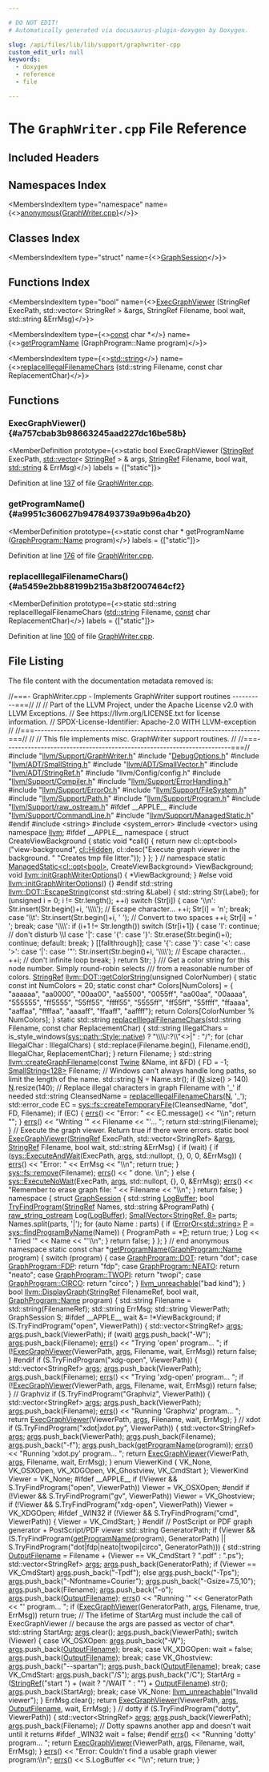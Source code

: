 ```yaml
---

# DO NOT EDIT!
# Automatically generated via docusaurus-plugin-doxygen by Doxygen.

slug: /api/files/lib/lib/support/graphwriter-cpp
custom_edit_url: null
keywords:
  - doxygen
  - reference
  - file

---
```





# The `GraphWriter.cpp` File Reference

<DoxygenPage pluginConfig={pluginConfig}>



## Included Headers

<IncludesList>
<IncludesListItem
  filePath="llvm/Support/GraphWriter.h"
  permalink="/docs/api/files/include/include/llvm/include/llvm/support/graphwriter-h"
  isLocal="true" />
<IncludesListItem
  filePath="DebugOptions.h"
  permalink="/docs/api/files/lib/lib/support/debugoptions-h"
  isLocal="true" />
<IncludesListItem
  filePath="llvm/ADT/SmallString.h"
  permalink="/docs/api/files/include/include/llvm/include/llvm/adt/smallstring-h"
  isLocal="true" />
<IncludesListItem
  filePath="llvm/ADT/SmallVector.h"
  permalink="/docs/api/files/include/include/llvm/include/llvm/adt/smallvector-h"
  isLocal="true" />
<IncludesListItem
  filePath="llvm/ADT/StringRef.h"
  permalink="/docs/api/files/include/include/llvm/include/llvm/adt/stringref-h"
  isLocal="true" />
<IncludesListItem
  filePath="llvm/Config/config.h"
  permalink=""
  isLocal="true" />
<IncludesListItem
  filePath="llvm/Support/Compiler.h"
  permalink="/docs/api/files/include/include/llvm/include/llvm/support/compiler-h"
  isLocal="true" />
<IncludesListItem
  filePath="llvm/Support/ErrorHandling.h"
  permalink="/docs/api/files/include/include/llvm/include/llvm/support/errorhandling-h"
  isLocal="true" />
<IncludesListItem
  filePath="llvm/Support/ErrorOr.h"
  permalink="/docs/api/files/include/include/llvm/include/llvm/support/erroror-h"
  isLocal="true" />
<IncludesListItem
  filePath="llvm/Support/FileSystem.h"
  permalink="/docs/api/files/include/include/llvm/include/llvm/support/filesystem-h"
  isLocal="true" />
<IncludesListItem
  filePath="llvm/Support/Path.h"
  permalink="/docs/api/files/include/include/llvm/include/llvm/support/path-h"
  isLocal="true" />
<IncludesListItem
  filePath="llvm/Support/Program.h"
  permalink="/docs/api/files/include/include/llvm/include/llvm/support/program-h"
  isLocal="true" />
<IncludesListItem
  filePath="llvm/Support/raw_ostream.h"
  permalink="/docs/api/files/include/include/llvm/include/llvm/support/raw-ostream-h"
  isLocal="true" />
<IncludesListItem
  filePath="string"
  permalink=""
  isLocal="false" />
<IncludesListItem
  filePath="system_error"
  permalink=""
  isLocal="false" />
<IncludesListItem
  filePath="vector"
  permalink=""
  isLocal="false" />
</IncludesList>

## Namespaces Index

<MembersIndex>

<MembersIndexItem
  type="namespace"
  name={<><a href="/docs/api/namespaces/anonymous-graphwriter-cpp-">anonymous&#123;GraphWriter.cpp&#125;</a></>}>
</MembersIndexItem>

</MembersIndex>

## Classes Index

<MembersIndex>

<MembersIndexItem
  type="struct"
  name={<><a href="/docs/api/structs/anonymous-namespace-graphwriter-cpp-/graphsession">GraphSession</a></>}>
</MembersIndexItem>

</MembersIndex>

## Functions Index

<MembersIndex>

<MembersIndexItem
  type="bool"
  name={<><a href="#a757cbab3b98663245aad227dc16be58b">ExecGraphViewer</a> (StringRef ExecPath, std::vector&lt; StringRef &gt; &amp;args, StringRef Filename, bool wait, std::string &amp;ErrMsg)</>}>
</MembersIndexItem>

<MembersIndexItem
  type={<><a href="/docs/api/files/lib/lib/target/lib/target/aarch64/aarch64promoteconstant-cpp/#a90f8350fecae261c25be85d38b451bff">const</a> char &#42;</>}
  name={<><a href="#a9951c360627b9478493739a9b96a4b20">getProgramName</a> (GraphProgram::Name program)</>}>
</MembersIndexItem>

<MembersIndexItem
  type={<><a href="/docs/api/files/include/include/llvm/include/llvm/demangle/itaniumdemangle-h/#ae2b0d0345572d6718e219aa76d1d54edab45cffe084dd3d20d928bee85e7b0f21">std::string</a></>}
  name={<><a href="#a5459e2bb88199b215a3b8f2007464cf2">replaceIllegalFilenameChars</a> (std::string Filename, const char ReplacementChar)</>}>
</MembersIndexItem>

</MembersIndex>


<SectionDefinition>

## Functions

### ExecGraphViewer() {#a757cbab3b98663245aad227dc16be58b}

<MemberDefinition
  prototype={<>static bool ExecGraphViewer (<a href="/docs/api/classes/llvm/stringref">StringRef</a> ExecPath, <a href="/docs/api/files/lib/lib/target/lib/target/amdgpu/amdgpupromotealloca-cpp/#ac760e37eba1d852d0a28011a1a0ce05f">std::vector</a>&lt; <a href="/docs/api/classes/llvm/stringref">StringRef</a> &gt; &amp; args, <a href="/docs/api/classes/llvm/stringref">StringRef</a> Filename, bool wait, <a href="/docs/api/files/include/include/llvm/include/llvm/demangle/itaniumdemangle-h/#ae2b0d0345572d6718e219aa76d1d54edab45cffe084dd3d20d928bee85e7b0f21">std::string</a> &amp; ErrMsg)</>}
  labels = {["static"]}>

Definition at line <a href="#l00137">137</a> of file <a href="/docs/api/files/lib/lib/support/graphwriter-cpp">GraphWriter.cpp</a>.
</MemberDefinition>

### getProgramName() {#a9951c360627b9478493739a9b96a4b20}

<MemberDefinition
  prototype={<>static const char &#42; getProgramName (<a href="/docs/api/namespaces/llvm/graphprogram/#a0ad4685976f8c4d4a697a53fbe05d10b">GraphProgram::Name</a> program)</>}
  labels = {["static"]}>

Definition at line <a href="#l00176">176</a> of file <a href="/docs/api/files/lib/lib/support/graphwriter-cpp">GraphWriter.cpp</a>.
</MemberDefinition>

### replaceIllegalFilenameChars() {#a5459e2bb88199b215a3b8f2007464cf2}

<MemberDefinition
  prototype={<>static std::string replaceIllegalFilenameChars (<a href="/docs/api/files/include/include/llvm/include/llvm/demangle/itaniumdemangle-h/#ae2b0d0345572d6718e219aa76d1d54edab45cffe084dd3d20d928bee85e7b0f21">std::string</a> Filename, <a href="/docs/api/files/lib/lib/target/lib/target/aarch64/aarch64promoteconstant-cpp/#a90f8350fecae261c25be85d38b451bff">const</a> char ReplacementChar)</>}
  labels = {["static"]}>

Definition at line <a href="#l00100">100</a> of file <a href="/docs/api/files/lib/lib/support/graphwriter-cpp">GraphWriter.cpp</a>.
</MemberDefinition>

</SectionDefinition>

## File Listing

The file content with the documentation metadata removed is:

<ProgramListing>

<Link id="l00001" /><CodeLine lineNumber="1"><span class="doxyHighlightComment">//===- GraphWriter.cpp - Implements GraphWriter support routines ----------===//</span></CodeLine>
<Link id="l00002" /><CodeLine lineNumber="2"><span class="doxyHighlightComment">//</span></CodeLine>
<Link id="l00003" /><CodeLine lineNumber="3"><span class="doxyHighlightComment">// Part of the LLVM Project, under the Apache License v2.0 with LLVM Exceptions.</span></CodeLine>
<Link id="l00004" /><CodeLine lineNumber="4"><span class="doxyHighlightComment">// See https://llvm.org/LICENSE.txt for license information.</span></CodeLine>
<Link id="l00005" /><CodeLine lineNumber="5"><span class="doxyHighlightComment">// SPDX-License-Identifier: Apache-2.0 WITH LLVM-exception</span></CodeLine>
<Link id="l00006" /><CodeLine lineNumber="6"><span class="doxyHighlightComment">//</span></CodeLine>
<Link id="l00007" /><CodeLine lineNumber="7"><span class="doxyHighlightComment">//===----------------------------------------------------------------------===//</span></CodeLine>
<Link id="l00008" /><CodeLine lineNumber="8"><span class="doxyHighlightComment">//</span></CodeLine>
<Link id="l00009" /><CodeLine lineNumber="9"><span class="doxyHighlightComment">// This file implements misc. GraphWriter support routines.</span></CodeLine>
<Link id="l00010" /><CodeLine lineNumber="10"><span class="doxyHighlightComment">//</span></CodeLine>
<Link id="l00011" /><CodeLine lineNumber="11"><span class="doxyHighlightComment">//===----------------------------------------------------------------------===//</span></CodeLine>
<Link id="l00012" /><CodeLine lineNumber="12"></CodeLine>
<Link id="l00013" /><CodeLine lineNumber="13"><span class="doxyHighlightPreprocessor">#include &quot;<a href="/docs/api/files/include/include/llvm/include/llvm/support/graphwriter-h">llvm/Support/GraphWriter.h</a>&quot;</span></CodeLine>
<Link id="l00014" /><CodeLine lineNumber="14"></CodeLine>
<Link id="l00015" /><CodeLine lineNumber="15"><span class="doxyHighlightPreprocessor">#include &quot;<a href="/docs/api/files/lib/lib/support/debugoptions-h">DebugOptions.h</a>&quot;</span></CodeLine>
<Link id="l00016" /><CodeLine lineNumber="16"></CodeLine>
<Link id="l00017" /><CodeLine lineNumber="17"><span class="doxyHighlightPreprocessor">#include &quot;<a href="/docs/api/files/include/include/llvm/include/llvm/adt/smallstring-h">llvm/ADT/SmallString.h</a>&quot;</span></CodeLine>
<Link id="l00018" /><CodeLine lineNumber="18"><span class="doxyHighlightPreprocessor">#include &quot;<a href="/docs/api/files/include/include/llvm/include/llvm/adt/smallvector-h">llvm/ADT/SmallVector.h</a>&quot;</span></CodeLine>
<Link id="l00019" /><CodeLine lineNumber="19"><span class="doxyHighlightPreprocessor">#include &quot;<a href="/docs/api/files/include/include/llvm/include/llvm/adt/stringref-h">llvm/ADT/StringRef.h</a>&quot;</span></CodeLine>
<Link id="l00020" /><CodeLine lineNumber="20"><span class="doxyHighlightPreprocessor">#include &quot;llvm/Config/config.h&quot;</span></CodeLine>
<Link id="l00021" /><CodeLine lineNumber="21"><span class="doxyHighlightPreprocessor">#include &quot;<a href="/docs/api/files/include/include/llvm/include/llvm/support/compiler-h">llvm/Support/Compiler.h</a>&quot;</span></CodeLine>
<Link id="l00022" /><CodeLine lineNumber="22"><span class="doxyHighlightPreprocessor">#include &quot;<a href="/docs/api/files/include/include/llvm/include/llvm/support/errorhandling-h">llvm/Support/ErrorHandling.h</a>&quot;</span></CodeLine>
<Link id="l00023" /><CodeLine lineNumber="23"><span class="doxyHighlightPreprocessor">#include &quot;<a href="/docs/api/files/include/include/llvm/include/llvm/support/erroror-h">llvm/Support/ErrorOr.h</a>&quot;</span></CodeLine>
<Link id="l00024" /><CodeLine lineNumber="24"><span class="doxyHighlightPreprocessor">#include &quot;<a href="/docs/api/files/include/include/llvm/include/llvm/support/filesystem-h">llvm/Support/FileSystem.h</a>&quot;</span></CodeLine>
<Link id="l00025" /><CodeLine lineNumber="25"><span class="doxyHighlightPreprocessor">#include &quot;<a href="/docs/api/files/include/include/llvm/include/llvm/support/path-h">llvm/Support/Path.h</a>&quot;</span></CodeLine>
<Link id="l00026" /><CodeLine lineNumber="26"><span class="doxyHighlightPreprocessor">#include &quot;<a href="/docs/api/files/include/include/llvm/include/llvm/support/program-h">llvm/Support/Program.h</a>&quot;</span></CodeLine>
<Link id="l00027" /><CodeLine lineNumber="27"><span class="doxyHighlightPreprocessor">#include &quot;<a href="/docs/api/files/include/include/llvm/include/llvm/support/raw-ostream-h">llvm/Support/raw&#95;ostream.h</a>&quot;</span></CodeLine>
<Link id="l00028" /><CodeLine lineNumber="28"></CodeLine>
<Link id="l00029" /><CodeLine lineNumber="29"><span class="doxyHighlightPreprocessor">#ifdef &#95;&#95;APPLE&#95;&#95;</span></CodeLine>
<Link id="l00030" /><CodeLine lineNumber="30"><span class="doxyHighlightPreprocessor">#include &quot;<a href="/docs/api/files/include/include/llvm/include/llvm/support/commandline-h">llvm/Support/CommandLine.h</a>&quot;</span></CodeLine>
<Link id="l00031" /><CodeLine lineNumber="31"><span class="doxyHighlightPreprocessor">#include &quot;<a href="/docs/api/files/include/include/llvm/include/llvm/support/managedstatic-h">llvm/Support/ManagedStatic.h</a>&quot;</span></CodeLine>
<Link id="l00032" /><CodeLine lineNumber="32"><span class="doxyHighlightPreprocessor">#endif</span></CodeLine>
<Link id="l00033" /><CodeLine lineNumber="33"></CodeLine>
<Link id="l00034" /><CodeLine lineNumber="34"><span class="doxyHighlightPreprocessor">#include &lt;string&gt;</span></CodeLine>
<Link id="l00035" /><CodeLine lineNumber="35"><span class="doxyHighlightPreprocessor">#include &lt;system&#95;error&gt;</span></CodeLine>
<Link id="l00036" /><CodeLine lineNumber="36"><span class="doxyHighlightPreprocessor">#include &lt;vector&gt;</span></CodeLine>
<Link id="l00037" /><CodeLine lineNumber="37"></CodeLine>
<Link id="l00038" /><CodeLine lineNumber="38"><span class="doxyHighlightKeyword">using namespace </span><span class="doxyHighlight"><a href="/docs/api/namespaces/llvm">llvm</a>;</span></CodeLine>
<Link id="l00039" /><CodeLine lineNumber="39"></CodeLine>
<Link id="l00040" /><CodeLine lineNumber="40"><span class="doxyHighlightPreprocessor">#ifdef &#95;&#95;APPLE&#95;&#95;</span></CodeLine>
<Link id="l00041" /><CodeLine lineNumber="41"><span class="doxyHighlightKeyword">namespace </span><span class="doxyHighlight">&#123;</span></CodeLine>
<Link id="l00042" /><CodeLine lineNumber="42"><span class="doxyHighlightKeyword">struct </span><span class="doxyHighlight">CreateViewBackground &#123;</span></CodeLine>
<Link id="l00043" /><CodeLine lineNumber="43"><span class="doxyHighlight">  </span><span class="doxyHighlightKeyword">static</span><span class="doxyHighlight"> </span><span class="doxyHighlightKeywordType">void</span><span class="doxyHighlight"> &#42;call() &#123;</span></CodeLine>
<Link id="l00044" /><CodeLine lineNumber="44"><span class="doxyHighlight">    </span><span class="doxyHighlightKeywordFlow">return</span><span class="doxyHighlight"> </span><span class="doxyHighlightKeyword">new</span><span class="doxyHighlight"> cl::opt&lt;bool&gt;(</span><span class="doxyHighlightStringLiteral">&quot;view-background&quot;</span><span class="doxyHighlight">, <a href="/docs/api/namespaces/llvm/cl/#a68075925a54790e71ca790e1d4f21a40a263ac008d8d31f13ce460395fc4cf7e6">cl::Hidden</a>,</span></CodeLine>
<Link id="l00045" /><CodeLine lineNumber="45"><span class="doxyHighlight">                             cl::desc(</span><span class="doxyHighlightStringLiteral">&quot;Execute graph viewer in the background. &quot;</span></CodeLine>
<Link id="l00046" /><CodeLine lineNumber="46"><span class="doxyHighlight">                                      </span><span class="doxyHighlightStringLiteral">&quot;Creates tmp file litter.&quot;</span><span class="doxyHighlight">));</span></CodeLine>
<Link id="l00047" /><CodeLine lineNumber="47"><span class="doxyHighlight">  &#125;</span></CodeLine>
<Link id="l00048" /><CodeLine lineNumber="48"><span class="doxyHighlight">&#125;;</span></CodeLine>
<Link id="l00049" /><CodeLine lineNumber="49"><span class="doxyHighlight">&#125; </span><span class="doxyHighlightComment">// namespace</span></CodeLine>
<Link id="l00050" /><CodeLine lineNumber="50"><span class="doxyHighlightKeyword">static</span><span class="doxyHighlight"> <a href="/docs/api/classes/llvm/managedstatic">ManagedStatic&lt;cl::opt&lt;bool&gt;</a>, CreateViewBackground&gt; ViewBackground;</span></CodeLine>
<Link id="l00051" /><CodeLine lineNumber="51"><span class="doxyHighlightKeywordType">void</span><span class="doxyHighlight"> <a href="/docs/api/namespaces/llvm/#ab7d5f066559eb7410393929dac4b21fb">llvm::initGraphWriterOptions</a>() &#123; &#42;ViewBackground; &#125;</span></CodeLine>
<Link id="l00052" /><CodeLine lineNumber="52"><span class="doxyHighlightPreprocessor">#else</span></CodeLine>
<Link id="l00053" /><CodeLine lineNumber="53" lineLink="/docs/api/namespaces/llvm/#ab7d5f066559eb7410393929dac4b21fb"><span class="doxyHighlightKeywordType">void</span><span class="doxyHighlight"> <a href="/docs/api/namespaces/llvm/#ab7d5f066559eb7410393929dac4b21fb">llvm::initGraphWriterOptions</a>() &#123;&#125;</span></CodeLine>
<Link id="l00054" /><CodeLine lineNumber="54"><span class="doxyHighlightPreprocessor">#endif</span></CodeLine>
<Link id="l00055" /><CodeLine lineNumber="55"></CodeLine>
<Link id="l00056" /><CodeLine lineNumber="56" lineLink="/docs/api/namespaces/llvm/dot/#a4cab6453a8243573f35f162cd94f33ba"><span class="doxyHighlight">std::string <a href="/docs/api/namespaces/llvm/dot/#a4cab6453a8243573f35f162cd94f33ba">llvm::DOT::EscapeString</a>(</span><span class="doxyHighlightKeyword">const</span><span class="doxyHighlight"> std::string &amp;Label) &#123;</span></CodeLine>
<Link id="l00057" /><CodeLine lineNumber="57"><span class="doxyHighlight">  std::string Str(Label);</span></CodeLine>
<Link id="l00058" /><CodeLine lineNumber="58"><span class="doxyHighlight">  </span><span class="doxyHighlightKeywordFlow">for</span><span class="doxyHighlight"> (</span><span class="doxyHighlightKeywordType">unsigned</span><span class="doxyHighlight"> i = 0; i != Str.length(); ++i)</span></CodeLine>
<Link id="l00059" /><CodeLine lineNumber="59"><span class="doxyHighlight">  </span><span class="doxyHighlightKeywordFlow">switch</span><span class="doxyHighlight"> (Str&#91;i&#93;) &#123;</span></CodeLine>
<Link id="l00060" /><CodeLine lineNumber="60"><span class="doxyHighlight">    </span><span class="doxyHighlightKeywordFlow">case</span><span class="doxyHighlight"> </span><span class="doxyHighlightCharLiteral">&#39;\\n&#39;</span><span class="doxyHighlight">:</span></CodeLine>
<Link id="l00061" /><CodeLine lineNumber="61"><span class="doxyHighlight">      Str.insert(Str.begin()+i, </span><span class="doxyHighlightCharLiteral">&#39;\\\\&#39;</span><span class="doxyHighlight">);  </span><span class="doxyHighlightComment">// Escape character...</span></CodeLine>
<Link id="l00062" /><CodeLine lineNumber="62"><span class="doxyHighlight">      ++i;</span></CodeLine>
<Link id="l00063" /><CodeLine lineNumber="63"><span class="doxyHighlight">      Str&#91;i&#93; = </span><span class="doxyHighlightCharLiteral">&#39;n&#39;</span><span class="doxyHighlight">;</span></CodeLine>
<Link id="l00064" /><CodeLine lineNumber="64"><span class="doxyHighlight">      </span><span class="doxyHighlightKeywordFlow">break</span><span class="doxyHighlight">;</span></CodeLine>
<Link id="l00065" /><CodeLine lineNumber="65"><span class="doxyHighlight">    </span><span class="doxyHighlightKeywordFlow">case</span><span class="doxyHighlight"> </span><span class="doxyHighlightCharLiteral">&#39;\\t&#39;</span><span class="doxyHighlight">:</span></CodeLine>
<Link id="l00066" /><CodeLine lineNumber="66"><span class="doxyHighlight">      Str.insert(Str.begin()+i, </span><span class="doxyHighlightCharLiteral">&#39; &#39;</span><span class="doxyHighlight">);  </span><span class="doxyHighlightComment">// Convert to two spaces</span></CodeLine>
<Link id="l00067" /><CodeLine lineNumber="67"><span class="doxyHighlight">      ++i;</span></CodeLine>
<Link id="l00068" /><CodeLine lineNumber="68"><span class="doxyHighlight">      Str&#91;i&#93; = </span><span class="doxyHighlightCharLiteral">&#39; &#39;</span><span class="doxyHighlight">;</span></CodeLine>
<Link id="l00069" /><CodeLine lineNumber="69"><span class="doxyHighlight">      </span><span class="doxyHighlightKeywordFlow">break</span><span class="doxyHighlight">;</span></CodeLine>
<Link id="l00070" /><CodeLine lineNumber="70"><span class="doxyHighlight">    </span><span class="doxyHighlightKeywordFlow">case</span><span class="doxyHighlight"> </span><span class="doxyHighlightCharLiteral">&#39;\\\\&#39;</span><span class="doxyHighlight">:</span></CodeLine>
<Link id="l00071" /><CodeLine lineNumber="71"><span class="doxyHighlight">      </span><span class="doxyHighlightKeywordFlow">if</span><span class="doxyHighlight"> (i+1 != Str.length())</span></CodeLine>
<Link id="l00072" /><CodeLine lineNumber="72"><span class="doxyHighlight">        </span><span class="doxyHighlightKeywordFlow">switch</span><span class="doxyHighlight"> (Str&#91;i+1&#93;) &#123;</span></CodeLine>
<Link id="l00073" /><CodeLine lineNumber="73"><span class="doxyHighlight">          </span><span class="doxyHighlightKeywordFlow">case</span><span class="doxyHighlight"> </span><span class="doxyHighlightCharLiteral">&#39;l&#39;</span><span class="doxyHighlight">: </span><span class="doxyHighlightKeywordFlow">continue</span><span class="doxyHighlight">; </span><span class="doxyHighlightComment">// don&#39;t disturb \\l</span></CodeLine>
<Link id="l00074" /><CodeLine lineNumber="74"><span class="doxyHighlight">          </span><span class="doxyHighlightKeywordFlow">case</span><span class="doxyHighlight"> </span><span class="doxyHighlightCharLiteral">&#39;|&#39;</span><span class="doxyHighlight">: </span><span class="doxyHighlightKeywordFlow">case</span><span class="doxyHighlight"> </span><span class="doxyHighlightCharLiteral">&#39;&#123;&#39;</span><span class="doxyHighlight">: </span><span class="doxyHighlightKeywordFlow">case</span><span class="doxyHighlight"> </span><span class="doxyHighlightCharLiteral">&#39;&#125;&#39;</span><span class="doxyHighlight">:</span></CodeLine>
<Link id="l00075" /><CodeLine lineNumber="75"><span class="doxyHighlight">            Str.erase(Str.begin()+i); </span><span class="doxyHighlightKeywordFlow">continue</span><span class="doxyHighlight">;</span></CodeLine>
<Link id="l00076" /><CodeLine lineNumber="76"><span class="doxyHighlight">          </span><span class="doxyHighlightKeywordFlow">default</span><span class="doxyHighlight">: </span><span class="doxyHighlightKeywordFlow">break</span><span class="doxyHighlight">;</span></CodeLine>
<Link id="l00077" /><CodeLine lineNumber="77"><span class="doxyHighlight">        &#125;</span></CodeLine>
<Link id="l00078" /><CodeLine lineNumber="78"><span class="doxyHighlight">      &#91;&#91;fallthrough&#93;&#93;;</span></CodeLine>
<Link id="l00079" /><CodeLine lineNumber="79"><span class="doxyHighlight">    </span><span class="doxyHighlightKeywordFlow">case</span><span class="doxyHighlight"> </span><span class="doxyHighlightCharLiteral">&#39;&#123;&#39;</span><span class="doxyHighlight">: </span><span class="doxyHighlightKeywordFlow">case</span><span class="doxyHighlight"> </span><span class="doxyHighlightCharLiteral">&#39;&#125;&#39;</span><span class="doxyHighlight">:</span></CodeLine>
<Link id="l00080" /><CodeLine lineNumber="80"><span class="doxyHighlight">    </span><span class="doxyHighlightKeywordFlow">case</span><span class="doxyHighlight"> </span><span class="doxyHighlightCharLiteral">&#39;&lt;&#39;</span><span class="doxyHighlight">: </span><span class="doxyHighlightKeywordFlow">case</span><span class="doxyHighlight"> </span><span class="doxyHighlightCharLiteral">&#39;&gt;&#39;</span><span class="doxyHighlight">:</span></CodeLine>
<Link id="l00081" /><CodeLine lineNumber="81"><span class="doxyHighlight">    </span><span class="doxyHighlightKeywordFlow">case</span><span class="doxyHighlight"> </span><span class="doxyHighlightCharLiteral">&#39;|&#39;</span><span class="doxyHighlight">: </span><span class="doxyHighlightKeywordFlow">case</span><span class="doxyHighlight"> </span><span class="doxyHighlightCharLiteral">&#39;&quot;&#39;</span><span class="doxyHighlight">:</span></CodeLine>
<Link id="l00082" /><CodeLine lineNumber="82"><span class="doxyHighlight">      Str.insert(Str.begin()+i, </span><span class="doxyHighlightCharLiteral">&#39;\\\\&#39;</span><span class="doxyHighlight">);  </span><span class="doxyHighlightComment">// Escape character...</span></CodeLine>
<Link id="l00083" /><CodeLine lineNumber="83"><span class="doxyHighlight">      ++i;  </span><span class="doxyHighlightComment">// don&#39;t infinite loop</span></CodeLine>
<Link id="l00084" /><CodeLine lineNumber="84"><span class="doxyHighlight">      </span><span class="doxyHighlightKeywordFlow">break</span><span class="doxyHighlight">;</span></CodeLine>
<Link id="l00085" /><CodeLine lineNumber="85"><span class="doxyHighlight">  &#125;</span></CodeLine>
<Link id="l00086" /><CodeLine lineNumber="86"><span class="doxyHighlight">  </span><span class="doxyHighlightKeywordFlow">return</span><span class="doxyHighlight"> Str;</span></CodeLine>
<Link id="l00087" /><CodeLine lineNumber="87"><span class="doxyHighlight">&#125;</span></CodeLine>
<Link id="l00088" /><CodeLine lineNumber="88"></CodeLine>
<Link id="l00089" /><CodeLine lineNumber="89"><span class="doxyHighlightComment">/// Get a color string for this node number. Simply round-robin selects</span></CodeLine>
<Link id="l00090" /><CodeLine lineNumber="90"><span class="doxyHighlightComment">/// from a reasonable number of colors.</span></CodeLine>
<Link id="l00091" /><CodeLine lineNumber="91" lineLink="/docs/api/namespaces/llvm/dot/#a65ec6bb0b1bfe75533186557a9077d28"><span class="doxyHighlight"><a href="/docs/api/classes/llvm/stringref">StringRef</a> <a href="/docs/api/namespaces/llvm/dot/#a65ec6bb0b1bfe75533186557a9077d28">llvm::DOT::getColorString</a>(</span><span class="doxyHighlightKeywordType">unsigned</span><span class="doxyHighlight"> ColorNumber) &#123;</span></CodeLine>
<Link id="l00092" /><CodeLine lineNumber="92"><span class="doxyHighlight">  </span><span class="doxyHighlightKeyword">static</span><span class="doxyHighlight"> </span><span class="doxyHighlightKeyword">const</span><span class="doxyHighlight"> </span><span class="doxyHighlightKeywordType">int</span><span class="doxyHighlight"> NumColors = 20;</span></CodeLine>
<Link id="l00093" /><CodeLine lineNumber="93"><span class="doxyHighlight">  </span><span class="doxyHighlightKeyword">static</span><span class="doxyHighlight"> </span><span class="doxyHighlightKeyword">const</span><span class="doxyHighlight"> </span><span class="doxyHighlightKeywordType">char</span><span class="doxyHighlight">&#42; Colors&#91;NumColors&#93; = &#123;</span></CodeLine>
<Link id="l00094" /><CodeLine lineNumber="94"><span class="doxyHighlight">    </span><span class="doxyHighlightStringLiteral">&quot;aaaaaa&quot;</span><span class="doxyHighlight">, </span><span class="doxyHighlightStringLiteral">&quot;aa0000&quot;</span><span class="doxyHighlight">, </span><span class="doxyHighlightStringLiteral">&quot;00aa00&quot;</span><span class="doxyHighlight">, </span><span class="doxyHighlightStringLiteral">&quot;aa5500&quot;</span><span class="doxyHighlight">, </span><span class="doxyHighlightStringLiteral">&quot;0055ff&quot;</span><span class="doxyHighlight">, </span><span class="doxyHighlightStringLiteral">&quot;aa00aa&quot;</span><span class="doxyHighlight">, </span><span class="doxyHighlightStringLiteral">&quot;00aaaa&quot;</span><span class="doxyHighlight">,</span></CodeLine>
<Link id="l00095" /><CodeLine lineNumber="95"><span class="doxyHighlight">    </span><span class="doxyHighlightStringLiteral">&quot;555555&quot;</span><span class="doxyHighlight">, </span><span class="doxyHighlightStringLiteral">&quot;ff5555&quot;</span><span class="doxyHighlight">, </span><span class="doxyHighlightStringLiteral">&quot;55ff55&quot;</span><span class="doxyHighlight">, </span><span class="doxyHighlightStringLiteral">&quot;ffff55&quot;</span><span class="doxyHighlight">, </span><span class="doxyHighlightStringLiteral">&quot;5555ff&quot;</span><span class="doxyHighlight">, </span><span class="doxyHighlightStringLiteral">&quot;ff55ff&quot;</span><span class="doxyHighlight">, </span><span class="doxyHighlightStringLiteral">&quot;55ffff&quot;</span><span class="doxyHighlight">,</span></CodeLine>
<Link id="l00096" /><CodeLine lineNumber="96"><span class="doxyHighlight">    </span><span class="doxyHighlightStringLiteral">&quot;ffaaaa&quot;</span><span class="doxyHighlight">, </span><span class="doxyHighlightStringLiteral">&quot;aaffaa&quot;</span><span class="doxyHighlight">, </span><span class="doxyHighlightStringLiteral">&quot;ffffaa&quot;</span><span class="doxyHighlight">, </span><span class="doxyHighlightStringLiteral">&quot;aaaaff&quot;</span><span class="doxyHighlight">, </span><span class="doxyHighlightStringLiteral">&quot;ffaaff&quot;</span><span class="doxyHighlight">, </span><span class="doxyHighlightStringLiteral">&quot;aaffff&quot;</span><span class="doxyHighlight">&#125;;</span></CodeLine>
<Link id="l00097" /><CodeLine lineNumber="97"><span class="doxyHighlight">  </span><span class="doxyHighlightKeywordFlow">return</span><span class="doxyHighlight"> Colors&#91;ColorNumber % NumColors&#93;;</span></CodeLine>
<Link id="l00098" /><CodeLine lineNumber="98"><span class="doxyHighlight">&#125;</span></CodeLine>
<Link id="l00099" /><CodeLine lineNumber="99"></CodeLine>
<Link id="l00100" /><CodeLine lineNumber="100" lineLink="#a5459e2bb88199b215a3b8f2007464cf2"><span class="doxyHighlightKeyword">static</span><span class="doxyHighlight"> std::string <a href="#a5459e2bb88199b215a3b8f2007464cf2">replaceIllegalFilenameChars</a>(std::string Filename,</span></CodeLine>
<Link id="l00101" /><CodeLine lineNumber="101"><span class="doxyHighlight">                                               </span><span class="doxyHighlightKeyword">const</span><span class="doxyHighlight"> </span><span class="doxyHighlightKeywordType">char</span><span class="doxyHighlight"> ReplacementChar) &#123;</span></CodeLine>
<Link id="l00102" /><CodeLine lineNumber="102"><span class="doxyHighlight">  std::string IllegalChars =</span></CodeLine>
<Link id="l00103" /><CodeLine lineNumber="103"><span class="doxyHighlight">      is&#95;style&#95;windows(<a href="/docs/api/namespaces/llvm/sys/path/#a58cfd8a47c0ef96db27b451c2d6ec49fa8e5f3adee38c8fccc13c1f3be0143796">sys::path::Style::native</a>) ? </span><span class="doxyHighlightStringLiteral">&quot;\\\\/:?\\&quot;&lt;&gt;|&quot;</span><span class="doxyHighlight"> : </span><span class="doxyHighlightStringLiteral">&quot;/&quot;</span><span class="doxyHighlight">;</span></CodeLine>
<Link id="l00104" /><CodeLine lineNumber="104"></CodeLine>
<Link id="l00105" /><CodeLine lineNumber="105"><span class="doxyHighlight">  </span><span class="doxyHighlightKeywordFlow">for</span><span class="doxyHighlight"> (</span><span class="doxyHighlightKeywordType">char</span><span class="doxyHighlight"> IllegalChar : IllegalChars) &#123;</span></CodeLine>
<Link id="l00106" /><CodeLine lineNumber="106"><span class="doxyHighlight">    std::replace(Filename.begin(), Filename.end(), IllegalChar,</span></CodeLine>
<Link id="l00107" /><CodeLine lineNumber="107"><span class="doxyHighlight">                 ReplacementChar);</span></CodeLine>
<Link id="l00108" /><CodeLine lineNumber="108"><span class="doxyHighlight">  &#125;</span></CodeLine>
<Link id="l00109" /><CodeLine lineNumber="109"></CodeLine>
<Link id="l00110" /><CodeLine lineNumber="110"><span class="doxyHighlight">  </span><span class="doxyHighlightKeywordFlow">return</span><span class="doxyHighlight"> Filename;</span></CodeLine>
<Link id="l00111" /><CodeLine lineNumber="111"><span class="doxyHighlight">&#125;</span></CodeLine>
<Link id="l00112" /><CodeLine lineNumber="112"></CodeLine>
<Link id="l00113" /><CodeLine lineNumber="113" lineLink="/docs/api/namespaces/llvm/#a987f18f3591a74415a00f67b0fafe2ef"><span class="doxyHighlight">std::string <a href="/docs/api/namespaces/llvm/#a987f18f3591a74415a00f67b0fafe2ef">llvm::createGraphFilename</a>(</span><span class="doxyHighlightKeyword">const</span><span class="doxyHighlight"> <a href="/docs/api/classes/llvm/twine">Twine</a> &amp;Name, </span><span class="doxyHighlightKeywordType">int</span><span class="doxyHighlight"> &amp;FD) &#123;</span></CodeLine>
<Link id="l00114" /><CodeLine lineNumber="114"><span class="doxyHighlight">  FD = -1;</span></CodeLine>
<Link id="l00115" /><CodeLine lineNumber="115"><span class="doxyHighlight">  <a href="/docs/api/classes/llvm/smallstring">SmallString&lt;128&gt;</a> Filename;</span></CodeLine>
<Link id="l00116" /><CodeLine lineNumber="116"></CodeLine>
<Link id="l00117" /><CodeLine lineNumber="117"><span class="doxyHighlight">  </span><span class="doxyHighlightComment">// Windows can&#39;t always handle long paths, so limit the length of the name.</span></CodeLine>
<Link id="l00118" /><CodeLine lineNumber="118"><span class="doxyHighlight">  std::string <a href="/docs/api/files/lib/lib/support/regcomp-c/#a0240ac851181b84ac374872dc5434ee4">N</a> = Name.str();</span></CodeLine>
<Link id="l00119" /><CodeLine lineNumber="119"><span class="doxyHighlight">  </span><span class="doxyHighlightKeywordFlow">if</span><span class="doxyHighlight"> (<a href="/docs/api/files/lib/lib/support/regcomp-c/#a0240ac851181b84ac374872dc5434ee4">N</a>.size() &gt; 140)</span></CodeLine>
<Link id="l00120" /><CodeLine lineNumber="120"><span class="doxyHighlight">    <a href="/docs/api/files/lib/lib/support/regcomp-c/#a0240ac851181b84ac374872dc5434ee4">N</a>.resize(140);</span></CodeLine>
<Link id="l00121" /><CodeLine lineNumber="121"></CodeLine>
<Link id="l00122" /><CodeLine lineNumber="122"><span class="doxyHighlight">  </span><span class="doxyHighlightComment">// Replace illegal characters in graph Filename with &#39;&#95;&#39; if needed</span></CodeLine>
<Link id="l00123" /><CodeLine lineNumber="123"><span class="doxyHighlight">  std::string CleansedName = <a href="#a5459e2bb88199b215a3b8f2007464cf2">replaceIllegalFilenameChars</a>(<a href="/docs/api/files/lib/lib/support/regcomp-c/#a0240ac851181b84ac374872dc5434ee4">N</a>, </span><span class="doxyHighlightCharLiteral">&#39;&#95;&#39;</span><span class="doxyHighlight">);</span></CodeLine>
<Link id="l00124" /><CodeLine lineNumber="124"></CodeLine>
<Link id="l00125" /><CodeLine lineNumber="125"><span class="doxyHighlight">  std::error&#95;code EC =</span></CodeLine>
<Link id="l00126" /><CodeLine lineNumber="126"><span class="doxyHighlight">      <a href="/docs/api/namespaces/llvm/sys/fs/#ab15b20ec21b28d9674608fd5aecc64de">sys::fs::createTemporaryFile</a>(CleansedName, </span><span class="doxyHighlightStringLiteral">&quot;dot&quot;</span><span class="doxyHighlight">, FD, Filename);</span></CodeLine>
<Link id="l00127" /><CodeLine lineNumber="127"><span class="doxyHighlight">  </span><span class="doxyHighlightKeywordFlow">if</span><span class="doxyHighlight"> (EC) &#123;</span></CodeLine>
<Link id="l00128" /><CodeLine lineNumber="128"><span class="doxyHighlight">    <a href="/docs/api/namespaces/llvm/#a9a7b5c68c90f85baaedaa854cc5002cc">errs</a>() &lt;&lt; </span><span class="doxyHighlightStringLiteral">&quot;Error: &quot;</span><span class="doxyHighlight"> &lt;&lt; EC.message() &lt;&lt; </span><span class="doxyHighlightStringLiteral">&quot;\\n&quot;</span><span class="doxyHighlight">;</span></CodeLine>
<Link id="l00129" /><CodeLine lineNumber="129"><span class="doxyHighlight">    </span><span class="doxyHighlightKeywordFlow">return</span><span class="doxyHighlight"> </span><span class="doxyHighlightStringLiteral">&quot;&quot;</span><span class="doxyHighlight">;</span></CodeLine>
<Link id="l00130" /><CodeLine lineNumber="130"><span class="doxyHighlight">  &#125;</span></CodeLine>
<Link id="l00131" /><CodeLine lineNumber="131"></CodeLine>
<Link id="l00132" /><CodeLine lineNumber="132"><span class="doxyHighlight">  <a href="/docs/api/namespaces/llvm/#a9a7b5c68c90f85baaedaa854cc5002cc">errs</a>() &lt;&lt; </span><span class="doxyHighlightStringLiteral">&quot;Writing &#39;&quot;</span><span class="doxyHighlight"> &lt;&lt; Filename &lt;&lt; </span><span class="doxyHighlightStringLiteral">&quot;&#39;... &quot;</span><span class="doxyHighlight">;</span></CodeLine>
<Link id="l00133" /><CodeLine lineNumber="133"><span class="doxyHighlight">  </span><span class="doxyHighlightKeywordFlow">return</span><span class="doxyHighlight"> std::string(Filename);</span></CodeLine>
<Link id="l00134" /><CodeLine lineNumber="134"><span class="doxyHighlight">&#125;</span></CodeLine>
<Link id="l00135" /><CodeLine lineNumber="135"></CodeLine>
<Link id="l00136" /><CodeLine lineNumber="136"><span class="doxyHighlightComment">// Execute the graph viewer. Return true if there were errors.</span></CodeLine>
<Link id="l00137" /><CodeLine lineNumber="137" lineLink="#a757cbab3b98663245aad227dc16be58b"><span class="doxyHighlightKeyword">static</span><span class="doxyHighlight"> </span><span class="doxyHighlightKeywordType">bool</span><span class="doxyHighlight"> <a href="#a757cbab3b98663245aad227dc16be58b">ExecGraphViewer</a>(<a href="/docs/api/classes/llvm/stringref">StringRef</a> ExecPath, std::vector&lt;StringRef&gt; &amp;<a href="/docs/api/files/lib/lib/target/lib/target/nvptx/nvptxlowerargs-cpp/#a4d6da696b3c753c5e5fbcc4d21d4cb71">args</a>,</span></CodeLine>
<Link id="l00138" /><CodeLine lineNumber="138"><span class="doxyHighlight">                            <a href="/docs/api/classes/llvm/stringref">StringRef</a> Filename, </span><span class="doxyHighlightKeywordType">bool</span><span class="doxyHighlight"> wait,</span></CodeLine>
<Link id="l00139" /><CodeLine lineNumber="139"><span class="doxyHighlight">                            std::string &amp;ErrMsg) &#123;</span></CodeLine>
<Link id="l00140" /><CodeLine lineNumber="140"><span class="doxyHighlight">  </span><span class="doxyHighlightKeywordFlow">if</span><span class="doxyHighlight"> (wait) &#123;</span></CodeLine>
<Link id="l00141" /><CodeLine lineNumber="141"><span class="doxyHighlight">    </span><span class="doxyHighlightKeywordFlow">if</span><span class="doxyHighlight"> (<a href="/docs/api/namespaces/llvm/sys/#abb13fbc7f52c659966b05092b19e6e19">sys::ExecuteAndWait</a>(ExecPath, <a href="/docs/api/files/lib/lib/target/lib/target/nvptx/nvptxlowerargs-cpp/#a4d6da696b3c753c5e5fbcc4d21d4cb71">args</a>, std::nullopt, &#123;&#125;, 0, 0, &amp;ErrMsg)) &#123;</span></CodeLine>
<Link id="l00142" /><CodeLine lineNumber="142"><span class="doxyHighlight">      <a href="/docs/api/namespaces/llvm/#a9a7b5c68c90f85baaedaa854cc5002cc">errs</a>() &lt;&lt; </span><span class="doxyHighlightStringLiteral">&quot;Error: &quot;</span><span class="doxyHighlight"> &lt;&lt; ErrMsg &lt;&lt; </span><span class="doxyHighlightStringLiteral">&quot;\\n&quot;</span><span class="doxyHighlight">;</span></CodeLine>
<Link id="l00143" /><CodeLine lineNumber="143"><span class="doxyHighlight">      </span><span class="doxyHighlightKeywordFlow">return</span><span class="doxyHighlight"> </span><span class="doxyHighlightKeyword">true</span><span class="doxyHighlight">;</span></CodeLine>
<Link id="l00144" /><CodeLine lineNumber="144"><span class="doxyHighlight">    &#125;</span></CodeLine>
<Link id="l00145" /><CodeLine lineNumber="145"><span class="doxyHighlight">    <a href="/docs/api/namespaces/llvm/sys/fs/#a921e0b01f22f9a37012450f9b5f0ccb7">sys::fs::remove</a>(Filename);</span></CodeLine>
<Link id="l00146" /><CodeLine lineNumber="146"><span class="doxyHighlight">    <a href="/docs/api/namespaces/llvm/#a9a7b5c68c90f85baaedaa854cc5002cc">errs</a>() &lt;&lt; </span><span class="doxyHighlightStringLiteral">&quot; done. \\n&quot;</span><span class="doxyHighlight">;</span></CodeLine>
<Link id="l00147" /><CodeLine lineNumber="147"><span class="doxyHighlight">  &#125; </span><span class="doxyHighlightKeywordFlow">else</span><span class="doxyHighlight"> &#123;</span></CodeLine>
<Link id="l00148" /><CodeLine lineNumber="148"><span class="doxyHighlight">    <a href="/docs/api/namespaces/llvm/sys/#a76fe26a8f1401a60839398dedb2f170c">sys::ExecuteNoWait</a>(ExecPath, <a href="/docs/api/files/lib/lib/target/lib/target/nvptx/nvptxlowerargs-cpp/#a4d6da696b3c753c5e5fbcc4d21d4cb71">args</a>, std::nullopt, &#123;&#125;, 0, &amp;ErrMsg);</span></CodeLine>
<Link id="l00149" /><CodeLine lineNumber="149"><span class="doxyHighlight">    <a href="/docs/api/namespaces/llvm/#a9a7b5c68c90f85baaedaa854cc5002cc">errs</a>() &lt;&lt; </span><span class="doxyHighlightStringLiteral">&quot;Remember to erase graph file: &quot;</span><span class="doxyHighlight"> &lt;&lt; Filename &lt;&lt; </span><span class="doxyHighlightStringLiteral">&quot;\\n&quot;</span><span class="doxyHighlight">;</span></CodeLine>
<Link id="l00150" /><CodeLine lineNumber="150"><span class="doxyHighlight">  &#125;</span></CodeLine>
<Link id="l00151" /><CodeLine lineNumber="151"><span class="doxyHighlight">  </span><span class="doxyHighlightKeywordFlow">return</span><span class="doxyHighlight"> </span><span class="doxyHighlightKeyword">false</span><span class="doxyHighlight">;</span></CodeLine>
<Link id="l00152" /><CodeLine lineNumber="152"><span class="doxyHighlight">&#125;</span></CodeLine>
<Link id="l00153" /><CodeLine lineNumber="153"></CodeLine>
<Link id="l00154" /><CodeLine lineNumber="154" lineLink="/docs/api/namespaces/anonymous-graphwriter-cpp-"><span class="doxyHighlightKeyword">namespace </span><span class="doxyHighlight">&#123;</span></CodeLine>
<Link id="l00155" /><CodeLine lineNumber="155"></CodeLine>
<Link id="l00156" /><CodeLine lineNumber="156" lineLink="/docs/api/structs/anonymous-namespace-graphwriter-cpp-/graphsession"><span class="doxyHighlightKeyword">struct </span><span class="doxyHighlight"><a href="/docs/api/structs/anonymous-namespace-graphwriter-cpp-/graphsession">GraphSession</a> &#123;</span></CodeLine>
<Link id="l00157" /><CodeLine lineNumber="157" lineLink="/docs/api/structs/anonymous-namespace-graphwriter-cpp-/graphsession/#a3dfbc61ee12f5655774222ef46509290"><span class="doxyHighlight">  std::string <a href="/docs/api/structs/anonymous-namespace-graphwriter-cpp-/graphsession/#a3dfbc61ee12f5655774222ef46509290">LogBuffer</a>;</span></CodeLine>
<Link id="l00158" /><CodeLine lineNumber="158"></CodeLine>
<Link id="l00159" /><CodeLine lineNumber="159" lineLink="/docs/api/structs/anonymous-namespace-graphwriter-cpp-/graphsession/#acdf2054b6bbe671ac14797cebde6cc8b"><span class="doxyHighlight">  </span><span class="doxyHighlightKeywordType">bool</span><span class="doxyHighlight"> <a href="/docs/api/structs/anonymous-namespace-graphwriter-cpp-/graphsession/#acdf2054b6bbe671ac14797cebde6cc8b">TryFindProgram</a>(<a href="/docs/api/classes/llvm/stringref">StringRef</a> Names, std::string &amp;ProgramPath) &#123;</span></CodeLine>
<Link id="l00160" /><CodeLine lineNumber="160"><span class="doxyHighlight">    <a href="/docs/api/classes/llvm/raw-string-ostream">raw&#95;string&#95;ostream</a> Log(<a href="/docs/api/structs/anonymous-namespace-graphwriter-cpp-/graphsession/#a3dfbc61ee12f5655774222ef46509290">LogBuffer</a>);</span></CodeLine>
<Link id="l00161" /><CodeLine lineNumber="161"><span class="doxyHighlight">    <a href="/docs/api/classes/llvm/smallvector">SmallVector&lt;StringRef, 8&gt;</a> parts;</span></CodeLine>
<Link id="l00162" /><CodeLine lineNumber="162"><span class="doxyHighlight">    Names.split(parts, </span><span class="doxyHighlightCharLiteral">&#39;|&#39;</span><span class="doxyHighlight">);</span></CodeLine>
<Link id="l00163" /><CodeLine lineNumber="163"><span class="doxyHighlight">    </span><span class="doxyHighlightKeywordFlow">for</span><span class="doxyHighlight"> (</span><span class="doxyHighlightKeyword">auto</span><span class="doxyHighlight"> Name : parts) &#123;</span></CodeLine>
<Link id="l00164" /><CodeLine lineNumber="164"><span class="doxyHighlight">      </span><span class="doxyHighlightKeywordFlow">if</span><span class="doxyHighlight"> (<a href="/docs/api/classes/llvm/erroror">ErrorOr&lt;std::string&gt;</a> <a href="/docs/api/files/lib/lib/option/option-cpp/#a04665169063c8ca1f2ea96c27fc7c2b2">P</a> = <a href="/docs/api/namespaces/llvm/sys/#ae87ab32d0995f94193aff5e380c8d251">sys::findProgramByName</a>(Name)) &#123;</span></CodeLine>
<Link id="l00165" /><CodeLine lineNumber="165"><span class="doxyHighlight">        ProgramPath = &#42;<a href="/docs/api/files/lib/lib/option/option-cpp/#a04665169063c8ca1f2ea96c27fc7c2b2">P</a>;</span></CodeLine>
<Link id="l00166" /><CodeLine lineNumber="166"><span class="doxyHighlight">        </span><span class="doxyHighlightKeywordFlow">return</span><span class="doxyHighlight"> </span><span class="doxyHighlightKeyword">true</span><span class="doxyHighlight">;</span></CodeLine>
<Link id="l00167" /><CodeLine lineNumber="167"><span class="doxyHighlight">      &#125;</span></CodeLine>
<Link id="l00168" /><CodeLine lineNumber="168"><span class="doxyHighlight">      Log &lt;&lt; </span><span class="doxyHighlightStringLiteral">&quot;  Tried &#39;&quot;</span><span class="doxyHighlight"> &lt;&lt; Name &lt;&lt; </span><span class="doxyHighlightStringLiteral">&quot;&#39;\\n&quot;</span><span class="doxyHighlight">;</span></CodeLine>
<Link id="l00169" /><CodeLine lineNumber="169"><span class="doxyHighlight">    &#125;</span></CodeLine>
<Link id="l00170" /><CodeLine lineNumber="170"><span class="doxyHighlight">    </span><span class="doxyHighlightKeywordFlow">return</span><span class="doxyHighlight"> </span><span class="doxyHighlightKeyword">false</span><span class="doxyHighlight">;</span></CodeLine>
<Link id="l00171" /><CodeLine lineNumber="171"><span class="doxyHighlight">  &#125;</span></CodeLine>
<Link id="l00172" /><CodeLine lineNumber="172"><span class="doxyHighlight">&#125;;</span></CodeLine>
<Link id="l00173" /><CodeLine lineNumber="173"></CodeLine>
<Link id="l00174" /><CodeLine lineNumber="174"><span class="doxyHighlight">&#125; </span><span class="doxyHighlightComment">// end anonymous namespace</span></CodeLine>
<Link id="l00175" /><CodeLine lineNumber="175"></CodeLine>
<Link id="l00176" /><CodeLine lineNumber="176" lineLink="#a9951c360627b9478493739a9b96a4b20"><span class="doxyHighlightKeyword">static</span><span class="doxyHighlight"> </span><span class="doxyHighlightKeyword">const</span><span class="doxyHighlight"> </span><span class="doxyHighlightKeywordType">char</span><span class="doxyHighlight"> &#42;<a href="#a9951c360627b9478493739a9b96a4b20">getProgramName</a>(<a href="/docs/api/namespaces/llvm/graphprogram/#a0ad4685976f8c4d4a697a53fbe05d10b">GraphProgram::Name</a> program) &#123;</span></CodeLine>
<Link id="l00177" /><CodeLine lineNumber="177"><span class="doxyHighlight">  </span><span class="doxyHighlightKeywordFlow">switch</span><span class="doxyHighlight"> (program) &#123;</span></CodeLine>
<Link id="l00178" /><CodeLine lineNumber="178"><span class="doxyHighlight">  </span><span class="doxyHighlightKeywordFlow">case</span><span class="doxyHighlight"> <a href="/docs/api/namespaces/llvm/graphprogram/#a0ad4685976f8c4d4a697a53fbe05d10baa979410a6f3129644e1be86fb488e455">GraphProgram::DOT</a>:</span></CodeLine>
<Link id="l00179" /><CodeLine lineNumber="179"><span class="doxyHighlight">    </span><span class="doxyHighlightKeywordFlow">return</span><span class="doxyHighlight"> </span><span class="doxyHighlightStringLiteral">&quot;dot&quot;</span><span class="doxyHighlight">;</span></CodeLine>
<Link id="l00180" /><CodeLine lineNumber="180"><span class="doxyHighlight">  </span><span class="doxyHighlightKeywordFlow">case</span><span class="doxyHighlight"> <a href="/docs/api/namespaces/llvm/graphprogram/#a0ad4685976f8c4d4a697a53fbe05d10ba369c1aafe1a79637a098d1ac61c3c940">GraphProgram::FDP</a>:</span></CodeLine>
<Link id="l00181" /><CodeLine lineNumber="181"><span class="doxyHighlight">    </span><span class="doxyHighlightKeywordFlow">return</span><span class="doxyHighlight"> </span><span class="doxyHighlightStringLiteral">&quot;fdp&quot;</span><span class="doxyHighlight">;</span></CodeLine>
<Link id="l00182" /><CodeLine lineNumber="182"><span class="doxyHighlight">  </span><span class="doxyHighlightKeywordFlow">case</span><span class="doxyHighlight"> <a href="/docs/api/namespaces/llvm/graphprogram/#a0ad4685976f8c4d4a697a53fbe05d10ba5f97d56ae6699c2775313a0b5cd6badb">GraphProgram::NEATO</a>:</span></CodeLine>
<Link id="l00183" /><CodeLine lineNumber="183"><span class="doxyHighlight">    </span><span class="doxyHighlightKeywordFlow">return</span><span class="doxyHighlight"> </span><span class="doxyHighlightStringLiteral">&quot;neato&quot;</span><span class="doxyHighlight">;</span></CodeLine>
<Link id="l00184" /><CodeLine lineNumber="184"><span class="doxyHighlight">  </span><span class="doxyHighlightKeywordFlow">case</span><span class="doxyHighlight"> <a href="/docs/api/namespaces/llvm/graphprogram/#a0ad4685976f8c4d4a697a53fbe05d10ba3af922b814bd0960a3c12abbe6b87a0d">GraphProgram::TWOPI</a>:</span></CodeLine>
<Link id="l00185" /><CodeLine lineNumber="185"><span class="doxyHighlight">    </span><span class="doxyHighlightKeywordFlow">return</span><span class="doxyHighlight"> </span><span class="doxyHighlightStringLiteral">&quot;twopi&quot;</span><span class="doxyHighlight">;</span></CodeLine>
<Link id="l00186" /><CodeLine lineNumber="186"><span class="doxyHighlight">  </span><span class="doxyHighlightKeywordFlow">case</span><span class="doxyHighlight"> <a href="/docs/api/namespaces/llvm/graphprogram/#a0ad4685976f8c4d4a697a53fbe05d10bab89542c270041afd91cb19369af6dc31">GraphProgram::CIRCO</a>:</span></CodeLine>
<Link id="l00187" /><CodeLine lineNumber="187"><span class="doxyHighlight">    </span><span class="doxyHighlightKeywordFlow">return</span><span class="doxyHighlight"> </span><span class="doxyHighlightStringLiteral">&quot;circo&quot;</span><span class="doxyHighlight">;</span></CodeLine>
<Link id="l00188" /><CodeLine lineNumber="188"><span class="doxyHighlight">  &#125;</span></CodeLine>
<Link id="l00189" /><CodeLine lineNumber="189"><span class="doxyHighlight">  <a href="/docs/api/files/include/include/llvm/include/llvm/support/errorhandling-h/#ace243f5c25697a1107cce46626b3dc94">llvm&#95;unreachable</a>(</span><span class="doxyHighlightStringLiteral">&quot;bad kind&quot;</span><span class="doxyHighlight">);</span></CodeLine>
<Link id="l00190" /><CodeLine lineNumber="190"><span class="doxyHighlight">&#125;</span></CodeLine>
<Link id="l00191" /><CodeLine lineNumber="191"></CodeLine>
<Link id="l00192" /><CodeLine lineNumber="192" lineLink="/docs/api/namespaces/llvm/#a2ac93a817bcb1ef2549c8e737866b7a3"><span class="doxyHighlightKeywordType">bool</span><span class="doxyHighlight"> <a href="/docs/api/namespaces/llvm/#a2ac93a817bcb1ef2549c8e737866b7a3">llvm::DisplayGraph</a>(<a href="/docs/api/classes/llvm/stringref">StringRef</a> FilenameRef, </span><span class="doxyHighlightKeywordType">bool</span><span class="doxyHighlight"> wait,</span></CodeLine>
<Link id="l00193" /><CodeLine lineNumber="193"><span class="doxyHighlight">                        <a href="/docs/api/namespaces/llvm/graphprogram/#a0ad4685976f8c4d4a697a53fbe05d10b">GraphProgram::Name</a> program) &#123;</span></CodeLine>
<Link id="l00194" /><CodeLine lineNumber="194"><span class="doxyHighlight">  std::string Filename = std::string(FilenameRef);</span></CodeLine>
<Link id="l00195" /><CodeLine lineNumber="195"><span class="doxyHighlight">  std::string ErrMsg;</span></CodeLine>
<Link id="l00196" /><CodeLine lineNumber="196"><span class="doxyHighlight">  std::string ViewerPath;</span></CodeLine>
<Link id="l00197" /><CodeLine lineNumber="197"><span class="doxyHighlight">  GraphSession S;</span></CodeLine>
<Link id="l00198" /><CodeLine lineNumber="198"></CodeLine>
<Link id="l00199" /><CodeLine lineNumber="199"><span class="doxyHighlightPreprocessor">#ifdef &#95;&#95;APPLE&#95;&#95;</span></CodeLine>
<Link id="l00200" /><CodeLine lineNumber="200"><span class="doxyHighlight">  wait &amp;= !&#42;ViewBackground;</span></CodeLine>
<Link id="l00201" /><CodeLine lineNumber="201"><span class="doxyHighlight">  </span><span class="doxyHighlightKeywordFlow">if</span><span class="doxyHighlight"> (S.TryFindProgram(</span><span class="doxyHighlightStringLiteral">&quot;open&quot;</span><span class="doxyHighlight">, ViewerPath)) &#123;</span></CodeLine>
<Link id="l00202" /><CodeLine lineNumber="202"><span class="doxyHighlight">    std::vector&lt;StringRef&gt; <a href="/docs/api/files/lib/lib/target/lib/target/nvptx/nvptxlowerargs-cpp/#a4d6da696b3c753c5e5fbcc4d21d4cb71">args</a>;</span></CodeLine>
<Link id="l00203" /><CodeLine lineNumber="203"><span class="doxyHighlight">    <a href="/docs/api/files/lib/lib/target/lib/target/nvptx/nvptxlowerargs-cpp/#a4d6da696b3c753c5e5fbcc4d21d4cb71">args</a>.push&#95;back(ViewerPath);</span></CodeLine>
<Link id="l00204" /><CodeLine lineNumber="204"><span class="doxyHighlight">    </span><span class="doxyHighlightKeywordFlow">if</span><span class="doxyHighlight"> (wait)</span></CodeLine>
<Link id="l00205" /><CodeLine lineNumber="205"><span class="doxyHighlight">      <a href="/docs/api/files/lib/lib/target/lib/target/nvptx/nvptxlowerargs-cpp/#a4d6da696b3c753c5e5fbcc4d21d4cb71">args</a>.push&#95;back(</span><span class="doxyHighlightStringLiteral">&quot;-W&quot;</span><span class="doxyHighlight">);</span></CodeLine>
<Link id="l00206" /><CodeLine lineNumber="206"><span class="doxyHighlight">    <a href="/docs/api/files/lib/lib/target/lib/target/nvptx/nvptxlowerargs-cpp/#a4d6da696b3c753c5e5fbcc4d21d4cb71">args</a>.push&#95;back(Filename);</span></CodeLine>
<Link id="l00207" /><CodeLine lineNumber="207"><span class="doxyHighlight">    <a href="/docs/api/namespaces/llvm/#a9a7b5c68c90f85baaedaa854cc5002cc">errs</a>() &lt;&lt; </span><span class="doxyHighlightStringLiteral">&quot;Trying &#39;open&#39; program... &quot;</span><span class="doxyHighlight">;</span></CodeLine>
<Link id="l00208" /><CodeLine lineNumber="208"><span class="doxyHighlight">    </span><span class="doxyHighlightKeywordFlow">if</span><span class="doxyHighlight"> (!<a href="#a757cbab3b98663245aad227dc16be58b">ExecGraphViewer</a>(ViewerPath, <a href="/docs/api/files/lib/lib/target/lib/target/nvptx/nvptxlowerargs-cpp/#a4d6da696b3c753c5e5fbcc4d21d4cb71">args</a>, Filename, wait, ErrMsg))</span></CodeLine>
<Link id="l00209" /><CodeLine lineNumber="209"><span class="doxyHighlight">      </span><span class="doxyHighlightKeywordFlow">return</span><span class="doxyHighlight"> </span><span class="doxyHighlightKeyword">false</span><span class="doxyHighlight">;</span></CodeLine>
<Link id="l00210" /><CodeLine lineNumber="210"><span class="doxyHighlight">  &#125;</span></CodeLine>
<Link id="l00211" /><CodeLine lineNumber="211"><span class="doxyHighlightPreprocessor">#endif</span></CodeLine>
<Link id="l00212" /><CodeLine lineNumber="212"><span class="doxyHighlight">  </span><span class="doxyHighlightKeywordFlow">if</span><span class="doxyHighlight"> (S.TryFindProgram(</span><span class="doxyHighlightStringLiteral">&quot;xdg-open&quot;</span><span class="doxyHighlight">, ViewerPath)) &#123;</span></CodeLine>
<Link id="l00213" /><CodeLine lineNumber="213"><span class="doxyHighlight">    std::vector&lt;StringRef&gt; <a href="/docs/api/files/lib/lib/target/lib/target/nvptx/nvptxlowerargs-cpp/#a4d6da696b3c753c5e5fbcc4d21d4cb71">args</a>;</span></CodeLine>
<Link id="l00214" /><CodeLine lineNumber="214"><span class="doxyHighlight">    <a href="/docs/api/files/lib/lib/target/lib/target/nvptx/nvptxlowerargs-cpp/#a4d6da696b3c753c5e5fbcc4d21d4cb71">args</a>.push&#95;back(ViewerPath);</span></CodeLine>
<Link id="l00215" /><CodeLine lineNumber="215"><span class="doxyHighlight">    <a href="/docs/api/files/lib/lib/target/lib/target/nvptx/nvptxlowerargs-cpp/#a4d6da696b3c753c5e5fbcc4d21d4cb71">args</a>.push&#95;back(Filename);</span></CodeLine>
<Link id="l00216" /><CodeLine lineNumber="216"><span class="doxyHighlight">    <a href="/docs/api/namespaces/llvm/#a9a7b5c68c90f85baaedaa854cc5002cc">errs</a>() &lt;&lt; </span><span class="doxyHighlightStringLiteral">&quot;Trying &#39;xdg-open&#39; program... &quot;</span><span class="doxyHighlight">;</span></CodeLine>
<Link id="l00217" /><CodeLine lineNumber="217"><span class="doxyHighlight">    </span><span class="doxyHighlightKeywordFlow">if</span><span class="doxyHighlight"> (!<a href="#a757cbab3b98663245aad227dc16be58b">ExecGraphViewer</a>(ViewerPath, <a href="/docs/api/files/lib/lib/target/lib/target/nvptx/nvptxlowerargs-cpp/#a4d6da696b3c753c5e5fbcc4d21d4cb71">args</a>, Filename, wait, ErrMsg))</span></CodeLine>
<Link id="l00218" /><CodeLine lineNumber="218"><span class="doxyHighlight">      </span><span class="doxyHighlightKeywordFlow">return</span><span class="doxyHighlight"> </span><span class="doxyHighlightKeyword">false</span><span class="doxyHighlight">;</span></CodeLine>
<Link id="l00219" /><CodeLine lineNumber="219"><span class="doxyHighlight">  &#125;</span></CodeLine>
<Link id="l00220" /><CodeLine lineNumber="220"></CodeLine>
<Link id="l00221" /><CodeLine lineNumber="221"><span class="doxyHighlight">  </span><span class="doxyHighlightComment">// Graphviz</span></CodeLine>
<Link id="l00222" /><CodeLine lineNumber="222"><span class="doxyHighlight">  </span><span class="doxyHighlightKeywordFlow">if</span><span class="doxyHighlight"> (S.TryFindProgram(</span><span class="doxyHighlightStringLiteral">&quot;Graphviz&quot;</span><span class="doxyHighlight">, ViewerPath)) &#123;</span></CodeLine>
<Link id="l00223" /><CodeLine lineNumber="223"><span class="doxyHighlight">    std::vector&lt;StringRef&gt; <a href="/docs/api/files/lib/lib/target/lib/target/nvptx/nvptxlowerargs-cpp/#a4d6da696b3c753c5e5fbcc4d21d4cb71">args</a>;</span></CodeLine>
<Link id="l00224" /><CodeLine lineNumber="224"><span class="doxyHighlight">    <a href="/docs/api/files/lib/lib/target/lib/target/nvptx/nvptxlowerargs-cpp/#a4d6da696b3c753c5e5fbcc4d21d4cb71">args</a>.push&#95;back(ViewerPath);</span></CodeLine>
<Link id="l00225" /><CodeLine lineNumber="225"><span class="doxyHighlight">    <a href="/docs/api/files/lib/lib/target/lib/target/nvptx/nvptxlowerargs-cpp/#a4d6da696b3c753c5e5fbcc4d21d4cb71">args</a>.push&#95;back(Filename);</span></CodeLine>
<Link id="l00226" /><CodeLine lineNumber="226"></CodeLine>
<Link id="l00227" /><CodeLine lineNumber="227"><span class="doxyHighlight">    <a href="/docs/api/namespaces/llvm/#a9a7b5c68c90f85baaedaa854cc5002cc">errs</a>() &lt;&lt; </span><span class="doxyHighlightStringLiteral">&quot;Running &#39;Graphviz&#39; program... &quot;</span><span class="doxyHighlight">;</span></CodeLine>
<Link id="l00228" /><CodeLine lineNumber="228"><span class="doxyHighlight">    </span><span class="doxyHighlightKeywordFlow">return</span><span class="doxyHighlight"> <a href="#a757cbab3b98663245aad227dc16be58b">ExecGraphViewer</a>(ViewerPath, <a href="/docs/api/files/lib/lib/target/lib/target/nvptx/nvptxlowerargs-cpp/#a4d6da696b3c753c5e5fbcc4d21d4cb71">args</a>, Filename, wait, ErrMsg);</span></CodeLine>
<Link id="l00229" /><CodeLine lineNumber="229"><span class="doxyHighlight">  &#125;</span></CodeLine>
<Link id="l00230" /><CodeLine lineNumber="230"></CodeLine>
<Link id="l00231" /><CodeLine lineNumber="231"><span class="doxyHighlight">  </span><span class="doxyHighlightComment">// xdot</span></CodeLine>
<Link id="l00232" /><CodeLine lineNumber="232"><span class="doxyHighlight">  </span><span class="doxyHighlightKeywordFlow">if</span><span class="doxyHighlight"> (S.TryFindProgram(</span><span class="doxyHighlightStringLiteral">&quot;xdot|xdot.py&quot;</span><span class="doxyHighlight">, ViewerPath)) &#123;</span></CodeLine>
<Link id="l00233" /><CodeLine lineNumber="233"><span class="doxyHighlight">    std::vector&lt;StringRef&gt; <a href="/docs/api/files/lib/lib/target/lib/target/nvptx/nvptxlowerargs-cpp/#a4d6da696b3c753c5e5fbcc4d21d4cb71">args</a>;</span></CodeLine>
<Link id="l00234" /><CodeLine lineNumber="234"><span class="doxyHighlight">    <a href="/docs/api/files/lib/lib/target/lib/target/nvptx/nvptxlowerargs-cpp/#a4d6da696b3c753c5e5fbcc4d21d4cb71">args</a>.push&#95;back(ViewerPath);</span></CodeLine>
<Link id="l00235" /><CodeLine lineNumber="235"><span class="doxyHighlight">    <a href="/docs/api/files/lib/lib/target/lib/target/nvptx/nvptxlowerargs-cpp/#a4d6da696b3c753c5e5fbcc4d21d4cb71">args</a>.push&#95;back(Filename);</span></CodeLine>
<Link id="l00236" /><CodeLine lineNumber="236"></CodeLine>
<Link id="l00237" /><CodeLine lineNumber="237"><span class="doxyHighlight">    <a href="/docs/api/files/lib/lib/target/lib/target/nvptx/nvptxlowerargs-cpp/#a4d6da696b3c753c5e5fbcc4d21d4cb71">args</a>.push&#95;back(</span><span class="doxyHighlightStringLiteral">&quot;-f&quot;</span><span class="doxyHighlight">);</span></CodeLine>
<Link id="l00238" /><CodeLine lineNumber="238"><span class="doxyHighlight">    <a href="/docs/api/files/lib/lib/target/lib/target/nvptx/nvptxlowerargs-cpp/#a4d6da696b3c753c5e5fbcc4d21d4cb71">args</a>.push&#95;back(<a href="#a9951c360627b9478493739a9b96a4b20">getProgramName</a>(program));</span></CodeLine>
<Link id="l00239" /><CodeLine lineNumber="239"></CodeLine>
<Link id="l00240" /><CodeLine lineNumber="240"><span class="doxyHighlight">    <a href="/docs/api/namespaces/llvm/#a9a7b5c68c90f85baaedaa854cc5002cc">errs</a>() &lt;&lt; </span><span class="doxyHighlightStringLiteral">&quot;Running &#39;xdot.py&#39; program... &quot;</span><span class="doxyHighlight">;</span></CodeLine>
<Link id="l00241" /><CodeLine lineNumber="241"><span class="doxyHighlight">    </span><span class="doxyHighlightKeywordFlow">return</span><span class="doxyHighlight"> <a href="#a757cbab3b98663245aad227dc16be58b">ExecGraphViewer</a>(ViewerPath, <a href="/docs/api/files/lib/lib/target/lib/target/nvptx/nvptxlowerargs-cpp/#a4d6da696b3c753c5e5fbcc4d21d4cb71">args</a>, Filename, wait, ErrMsg);</span></CodeLine>
<Link id="l00242" /><CodeLine lineNumber="242"><span class="doxyHighlight">  &#125;</span></CodeLine>
<Link id="l00243" /><CodeLine lineNumber="243"></CodeLine>
<Link id="l00244" /><CodeLine lineNumber="244"><span class="doxyHighlight">  </span><span class="doxyHighlightKeyword">enum</span><span class="doxyHighlight"> ViewerKind &#123;</span></CodeLine>
<Link id="l00245" /><CodeLine lineNumber="245"><span class="doxyHighlight">    VK&#95;None,</span></CodeLine>
<Link id="l00246" /><CodeLine lineNumber="246"><span class="doxyHighlight">    VK&#95;OSXOpen,</span></CodeLine>
<Link id="l00247" /><CodeLine lineNumber="247"><span class="doxyHighlight">    VK&#95;XDGOpen,</span></CodeLine>
<Link id="l00248" /><CodeLine lineNumber="248"><span class="doxyHighlight">    VK&#95;Ghostview,</span></CodeLine>
<Link id="l00249" /><CodeLine lineNumber="249"><span class="doxyHighlight">    VK&#95;CmdStart</span></CodeLine>
<Link id="l00250" /><CodeLine lineNumber="250"><span class="doxyHighlight">  &#125;;</span></CodeLine>
<Link id="l00251" /><CodeLine lineNumber="251"><span class="doxyHighlight">  ViewerKind Viewer = VK&#95;None;</span></CodeLine>
<Link id="l00252" /><CodeLine lineNumber="252"><span class="doxyHighlightPreprocessor">#ifdef &#95;&#95;APPLE&#95;&#95;</span></CodeLine>
<Link id="l00253" /><CodeLine lineNumber="253"><span class="doxyHighlight">  </span><span class="doxyHighlightKeywordFlow">if</span><span class="doxyHighlight"> (!Viewer &amp;&amp; S.TryFindProgram(</span><span class="doxyHighlightStringLiteral">&quot;open&quot;</span><span class="doxyHighlight">, ViewerPath))</span></CodeLine>
<Link id="l00254" /><CodeLine lineNumber="254"><span class="doxyHighlight">    Viewer = VK&#95;OSXOpen;</span></CodeLine>
<Link id="l00255" /><CodeLine lineNumber="255"><span class="doxyHighlightPreprocessor">#endif</span></CodeLine>
<Link id="l00256" /><CodeLine lineNumber="256"><span class="doxyHighlight">  </span><span class="doxyHighlightKeywordFlow">if</span><span class="doxyHighlight"> (!Viewer &amp;&amp; S.TryFindProgram(</span><span class="doxyHighlightStringLiteral">&quot;gv&quot;</span><span class="doxyHighlight">, ViewerPath))</span></CodeLine>
<Link id="l00257" /><CodeLine lineNumber="257"><span class="doxyHighlight">    Viewer = VK&#95;Ghostview;</span></CodeLine>
<Link id="l00258" /><CodeLine lineNumber="258"><span class="doxyHighlight">  </span><span class="doxyHighlightKeywordFlow">if</span><span class="doxyHighlight"> (!Viewer &amp;&amp; S.TryFindProgram(</span><span class="doxyHighlightStringLiteral">&quot;xdg-open&quot;</span><span class="doxyHighlight">, ViewerPath))</span></CodeLine>
<Link id="l00259" /><CodeLine lineNumber="259"><span class="doxyHighlight">    Viewer = VK&#95;XDGOpen;</span></CodeLine>
<Link id="l00260" /><CodeLine lineNumber="260"><span class="doxyHighlightPreprocessor">#ifdef &#95;WIN32</span></CodeLine>
<Link id="l00261" /><CodeLine lineNumber="261"><span class="doxyHighlight">  </span><span class="doxyHighlightKeywordFlow">if</span><span class="doxyHighlight"> (!Viewer &amp;&amp; S.TryFindProgram(</span><span class="doxyHighlightStringLiteral">&quot;cmd&quot;</span><span class="doxyHighlight">, ViewerPath)) &#123;</span></CodeLine>
<Link id="l00262" /><CodeLine lineNumber="262"><span class="doxyHighlight">    Viewer = VK&#95;CmdStart;</span></CodeLine>
<Link id="l00263" /><CodeLine lineNumber="263"><span class="doxyHighlight">  &#125;</span></CodeLine>
<Link id="l00264" /><CodeLine lineNumber="264"><span class="doxyHighlightPreprocessor">#endif</span></CodeLine>
<Link id="l00265" /><CodeLine lineNumber="265"></CodeLine>
<Link id="l00266" /><CodeLine lineNumber="266"><span class="doxyHighlight">  </span><span class="doxyHighlightComment">// PostScript or PDF graph generator + PostScript/PDF viewer</span></CodeLine>
<Link id="l00267" /><CodeLine lineNumber="267"><span class="doxyHighlight">  std::string GeneratorPath;</span></CodeLine>
<Link id="l00268" /><CodeLine lineNumber="268"><span class="doxyHighlight">  </span><span class="doxyHighlightKeywordFlow">if</span><span class="doxyHighlight"> (Viewer &amp;&amp;</span></CodeLine>
<Link id="l00269" /><CodeLine lineNumber="269"><span class="doxyHighlight">      (S.TryFindProgram(<a href="#a9951c360627b9478493739a9b96a4b20">getProgramName</a>(program), GeneratorPath) ||</span></CodeLine>
<Link id="l00270" /><CodeLine lineNumber="270"><span class="doxyHighlight">       S.TryFindProgram(</span><span class="doxyHighlightStringLiteral">&quot;dot|fdp|neato|twopi|circo&quot;</span><span class="doxyHighlight">, GeneratorPath))) &#123;</span></CodeLine>
<Link id="l00271" /><CodeLine lineNumber="271"><span class="doxyHighlight">    std::string <a href="/docs/api/files/lib/lib/tablegen/main-cpp/#a896200b9a8add6ca7edf3034cb031fea">OutputFilename</a> =</span></CodeLine>
<Link id="l00272" /><CodeLine lineNumber="272"><span class="doxyHighlight">        Filename + (Viewer == VK&#95;CmdStart ? </span><span class="doxyHighlightStringLiteral">&quot;.pdf&quot;</span><span class="doxyHighlight"> : </span><span class="doxyHighlightStringLiteral">&quot;.ps&quot;</span><span class="doxyHighlight">);</span></CodeLine>
<Link id="l00273" /><CodeLine lineNumber="273"></CodeLine>
<Link id="l00274" /><CodeLine lineNumber="274"><span class="doxyHighlight">    std::vector&lt;StringRef&gt; <a href="/docs/api/files/lib/lib/target/lib/target/nvptx/nvptxlowerargs-cpp/#a4d6da696b3c753c5e5fbcc4d21d4cb71">args</a>;</span></CodeLine>
<Link id="l00275" /><CodeLine lineNumber="275"><span class="doxyHighlight">    <a href="/docs/api/files/lib/lib/target/lib/target/nvptx/nvptxlowerargs-cpp/#a4d6da696b3c753c5e5fbcc4d21d4cb71">args</a>.push&#95;back(GeneratorPath);</span></CodeLine>
<Link id="l00276" /><CodeLine lineNumber="276"><span class="doxyHighlight">    </span><span class="doxyHighlightKeywordFlow">if</span><span class="doxyHighlight"> (Viewer == VK&#95;CmdStart)</span></CodeLine>
<Link id="l00277" /><CodeLine lineNumber="277"><span class="doxyHighlight">      <a href="/docs/api/files/lib/lib/target/lib/target/nvptx/nvptxlowerargs-cpp/#a4d6da696b3c753c5e5fbcc4d21d4cb71">args</a>.push&#95;back(</span><span class="doxyHighlightStringLiteral">&quot;-Tpdf&quot;</span><span class="doxyHighlight">);</span></CodeLine>
<Link id="l00278" /><CodeLine lineNumber="278"><span class="doxyHighlight">    </span><span class="doxyHighlightKeywordFlow">else</span></CodeLine>
<Link id="l00279" /><CodeLine lineNumber="279"><span class="doxyHighlight">      <a href="/docs/api/files/lib/lib/target/lib/target/nvptx/nvptxlowerargs-cpp/#a4d6da696b3c753c5e5fbcc4d21d4cb71">args</a>.push&#95;back(</span><span class="doxyHighlightStringLiteral">&quot;-Tps&quot;</span><span class="doxyHighlight">);</span></CodeLine>
<Link id="l00280" /><CodeLine lineNumber="280"><span class="doxyHighlight">    <a href="/docs/api/files/lib/lib/target/lib/target/nvptx/nvptxlowerargs-cpp/#a4d6da696b3c753c5e5fbcc4d21d4cb71">args</a>.push&#95;back(</span><span class="doxyHighlightStringLiteral">&quot;-Nfontname=Courier&quot;</span><span class="doxyHighlight">);</span></CodeLine>
<Link id="l00281" /><CodeLine lineNumber="281"><span class="doxyHighlight">    <a href="/docs/api/files/lib/lib/target/lib/target/nvptx/nvptxlowerargs-cpp/#a4d6da696b3c753c5e5fbcc4d21d4cb71">args</a>.push&#95;back(</span><span class="doxyHighlightStringLiteral">&quot;-Gsize=7.5,10&quot;</span><span class="doxyHighlight">);</span></CodeLine>
<Link id="l00282" /><CodeLine lineNumber="282"><span class="doxyHighlight">    <a href="/docs/api/files/lib/lib/target/lib/target/nvptx/nvptxlowerargs-cpp/#a4d6da696b3c753c5e5fbcc4d21d4cb71">args</a>.push&#95;back(Filename);</span></CodeLine>
<Link id="l00283" /><CodeLine lineNumber="283"><span class="doxyHighlight">    <a href="/docs/api/files/lib/lib/target/lib/target/nvptx/nvptxlowerargs-cpp/#a4d6da696b3c753c5e5fbcc4d21d4cb71">args</a>.push&#95;back(</span><span class="doxyHighlightStringLiteral">&quot;-o&quot;</span><span class="doxyHighlight">);</span></CodeLine>
<Link id="l00284" /><CodeLine lineNumber="284"><span class="doxyHighlight">    <a href="/docs/api/files/lib/lib/target/lib/target/nvptx/nvptxlowerargs-cpp/#a4d6da696b3c753c5e5fbcc4d21d4cb71">args</a>.push&#95;back(<a href="/docs/api/files/lib/lib/tablegen/main-cpp/#a896200b9a8add6ca7edf3034cb031fea">OutputFilename</a>);</span></CodeLine>
<Link id="l00285" /><CodeLine lineNumber="285"></CodeLine>
<Link id="l00286" /><CodeLine lineNumber="286"><span class="doxyHighlight">    <a href="/docs/api/namespaces/llvm/#a9a7b5c68c90f85baaedaa854cc5002cc">errs</a>() &lt;&lt; </span><span class="doxyHighlightStringLiteral">&quot;Running &#39;&quot;</span><span class="doxyHighlight"> &lt;&lt; GeneratorPath &lt;&lt; </span><span class="doxyHighlightStringLiteral">&quot;&#39; program... &quot;</span><span class="doxyHighlight">;</span></CodeLine>
<Link id="l00287" /><CodeLine lineNumber="287"></CodeLine>
<Link id="l00288" /><CodeLine lineNumber="288"><span class="doxyHighlight">    </span><span class="doxyHighlightKeywordFlow">if</span><span class="doxyHighlight"> (<a href="#a757cbab3b98663245aad227dc16be58b">ExecGraphViewer</a>(GeneratorPath, <a href="/docs/api/files/lib/lib/target/lib/target/nvptx/nvptxlowerargs-cpp/#a4d6da696b3c753c5e5fbcc4d21d4cb71">args</a>, Filename, </span><span class="doxyHighlightKeyword">true</span><span class="doxyHighlight">, ErrMsg))</span></CodeLine>
<Link id="l00289" /><CodeLine lineNumber="289"><span class="doxyHighlight">      </span><span class="doxyHighlightKeywordFlow">return</span><span class="doxyHighlight"> </span><span class="doxyHighlightKeyword">true</span><span class="doxyHighlight">;</span></CodeLine>
<Link id="l00290" /><CodeLine lineNumber="290"></CodeLine>
<Link id="l00291" /><CodeLine lineNumber="291"><span class="doxyHighlight">    </span><span class="doxyHighlightComment">// The lifetime of StartArg must include the call of ExecGraphViewer</span></CodeLine>
<Link id="l00292" /><CodeLine lineNumber="292"><span class="doxyHighlight">    </span><span class="doxyHighlightComment">// because the args are passed as vector of char&#42;.</span></CodeLine>
<Link id="l00293" /><CodeLine lineNumber="293"><span class="doxyHighlight">    std::string StartArg;</span></CodeLine>
<Link id="l00294" /><CodeLine lineNumber="294"></CodeLine>
<Link id="l00295" /><CodeLine lineNumber="295"><span class="doxyHighlight">    <a href="/docs/api/files/lib/lib/target/lib/target/nvptx/nvptxlowerargs-cpp/#a4d6da696b3c753c5e5fbcc4d21d4cb71">args</a>.clear();</span></CodeLine>
<Link id="l00296" /><CodeLine lineNumber="296"><span class="doxyHighlight">    <a href="/docs/api/files/lib/lib/target/lib/target/nvptx/nvptxlowerargs-cpp/#a4d6da696b3c753c5e5fbcc4d21d4cb71">args</a>.push&#95;back(ViewerPath);</span></CodeLine>
<Link id="l00297" /><CodeLine lineNumber="297"><span class="doxyHighlight">    </span><span class="doxyHighlightKeywordFlow">switch</span><span class="doxyHighlight"> (Viewer) &#123;</span></CodeLine>
<Link id="l00298" /><CodeLine lineNumber="298"><span class="doxyHighlight">    </span><span class="doxyHighlightKeywordFlow">case</span><span class="doxyHighlight"> VK&#95;OSXOpen:</span></CodeLine>
<Link id="l00299" /><CodeLine lineNumber="299"><span class="doxyHighlight">      <a href="/docs/api/files/lib/lib/target/lib/target/nvptx/nvptxlowerargs-cpp/#a4d6da696b3c753c5e5fbcc4d21d4cb71">args</a>.push&#95;back(</span><span class="doxyHighlightStringLiteral">&quot;-W&quot;</span><span class="doxyHighlight">);</span></CodeLine>
<Link id="l00300" /><CodeLine lineNumber="300"><span class="doxyHighlight">      <a href="/docs/api/files/lib/lib/target/lib/target/nvptx/nvptxlowerargs-cpp/#a4d6da696b3c753c5e5fbcc4d21d4cb71">args</a>.push&#95;back(<a href="/docs/api/files/lib/lib/tablegen/main-cpp/#a896200b9a8add6ca7edf3034cb031fea">OutputFilename</a>);</span></CodeLine>
<Link id="l00301" /><CodeLine lineNumber="301"><span class="doxyHighlight">      </span><span class="doxyHighlightKeywordFlow">break</span><span class="doxyHighlight">;</span></CodeLine>
<Link id="l00302" /><CodeLine lineNumber="302"><span class="doxyHighlight">    </span><span class="doxyHighlightKeywordFlow">case</span><span class="doxyHighlight"> VK&#95;XDGOpen:</span></CodeLine>
<Link id="l00303" /><CodeLine lineNumber="303"><span class="doxyHighlight">      wait = </span><span class="doxyHighlightKeyword">false</span><span class="doxyHighlight">;</span></CodeLine>
<Link id="l00304" /><CodeLine lineNumber="304"><span class="doxyHighlight">      <a href="/docs/api/files/lib/lib/target/lib/target/nvptx/nvptxlowerargs-cpp/#a4d6da696b3c753c5e5fbcc4d21d4cb71">args</a>.push&#95;back(<a href="/docs/api/files/lib/lib/tablegen/main-cpp/#a896200b9a8add6ca7edf3034cb031fea">OutputFilename</a>);</span></CodeLine>
<Link id="l00305" /><CodeLine lineNumber="305"><span class="doxyHighlight">      </span><span class="doxyHighlightKeywordFlow">break</span><span class="doxyHighlight">;</span></CodeLine>
<Link id="l00306" /><CodeLine lineNumber="306"><span class="doxyHighlight">    </span><span class="doxyHighlightKeywordFlow">case</span><span class="doxyHighlight"> VK&#95;Ghostview:</span></CodeLine>
<Link id="l00307" /><CodeLine lineNumber="307"><span class="doxyHighlight">      <a href="/docs/api/files/lib/lib/target/lib/target/nvptx/nvptxlowerargs-cpp/#a4d6da696b3c753c5e5fbcc4d21d4cb71">args</a>.push&#95;back(</span><span class="doxyHighlightStringLiteral">&quot;--spartan&quot;</span><span class="doxyHighlight">);</span></CodeLine>
<Link id="l00308" /><CodeLine lineNumber="308"><span class="doxyHighlight">      <a href="/docs/api/files/lib/lib/target/lib/target/nvptx/nvptxlowerargs-cpp/#a4d6da696b3c753c5e5fbcc4d21d4cb71">args</a>.push&#95;back(<a href="/docs/api/files/lib/lib/tablegen/main-cpp/#a896200b9a8add6ca7edf3034cb031fea">OutputFilename</a>);</span></CodeLine>
<Link id="l00309" /><CodeLine lineNumber="309"><span class="doxyHighlight">      </span><span class="doxyHighlightKeywordFlow">break</span><span class="doxyHighlight">;</span></CodeLine>
<Link id="l00310" /><CodeLine lineNumber="310"><span class="doxyHighlight">    </span><span class="doxyHighlightKeywordFlow">case</span><span class="doxyHighlight"> VK&#95;CmdStart:</span></CodeLine>
<Link id="l00311" /><CodeLine lineNumber="311"><span class="doxyHighlight">      <a href="/docs/api/files/lib/lib/target/lib/target/nvptx/nvptxlowerargs-cpp/#a4d6da696b3c753c5e5fbcc4d21d4cb71">args</a>.push&#95;back(</span><span class="doxyHighlightStringLiteral">&quot;/S&quot;</span><span class="doxyHighlight">);</span></CodeLine>
<Link id="l00312" /><CodeLine lineNumber="312"><span class="doxyHighlight">      <a href="/docs/api/files/lib/lib/target/lib/target/nvptx/nvptxlowerargs-cpp/#a4d6da696b3c753c5e5fbcc4d21d4cb71">args</a>.push&#95;back(</span><span class="doxyHighlightStringLiteral">&quot;/C&quot;</span><span class="doxyHighlight">);</span></CodeLine>
<Link id="l00313" /><CodeLine lineNumber="313"><span class="doxyHighlight">      StartArg =</span></CodeLine>
<Link id="l00314" /><CodeLine lineNumber="314"><span class="doxyHighlight">          (<a href="/docs/api/classes/llvm/stringref">StringRef</a>(</span><span class="doxyHighlightStringLiteral">&quot;start &quot;</span><span class="doxyHighlight">) + (wait ? </span><span class="doxyHighlightStringLiteral">&quot;/WAIT &quot;</span><span class="doxyHighlight"> : </span><span class="doxyHighlightStringLiteral">&quot;&quot;</span><span class="doxyHighlight">) + <a href="/docs/api/files/lib/lib/tablegen/main-cpp/#a896200b9a8add6ca7edf3034cb031fea">OutputFilename</a>).str();</span></CodeLine>
<Link id="l00315" /><CodeLine lineNumber="315"><span class="doxyHighlight">      <a href="/docs/api/files/lib/lib/target/lib/target/nvptx/nvptxlowerargs-cpp/#a4d6da696b3c753c5e5fbcc4d21d4cb71">args</a>.push&#95;back(StartArg);</span></CodeLine>
<Link id="l00316" /><CodeLine lineNumber="316"><span class="doxyHighlight">      </span><span class="doxyHighlightKeywordFlow">break</span><span class="doxyHighlight">;</span></CodeLine>
<Link id="l00317" /><CodeLine lineNumber="317"><span class="doxyHighlight">    </span><span class="doxyHighlightKeywordFlow">case</span><span class="doxyHighlight"> VK&#95;None:</span></CodeLine>
<Link id="l00318" /><CodeLine lineNumber="318"><span class="doxyHighlight">      <a href="/docs/api/files/include/include/llvm/include/llvm/support/errorhandling-h/#ace243f5c25697a1107cce46626b3dc94">llvm&#95;unreachable</a>(</span><span class="doxyHighlightStringLiteral">&quot;Invalid viewer&quot;</span><span class="doxyHighlight">);</span></CodeLine>
<Link id="l00319" /><CodeLine lineNumber="319"><span class="doxyHighlight">    &#125;</span></CodeLine>
<Link id="l00320" /><CodeLine lineNumber="320"></CodeLine>
<Link id="l00321" /><CodeLine lineNumber="321"><span class="doxyHighlight">    ErrMsg.clear();</span></CodeLine>
<Link id="l00322" /><CodeLine lineNumber="322"><span class="doxyHighlight">    </span><span class="doxyHighlightKeywordFlow">return</span><span class="doxyHighlight"> <a href="#a757cbab3b98663245aad227dc16be58b">ExecGraphViewer</a>(ViewerPath, <a href="/docs/api/files/lib/lib/target/lib/target/nvptx/nvptxlowerargs-cpp/#a4d6da696b3c753c5e5fbcc4d21d4cb71">args</a>, <a href="/docs/api/files/lib/lib/tablegen/main-cpp/#a896200b9a8add6ca7edf3034cb031fea">OutputFilename</a>, wait, ErrMsg);</span></CodeLine>
<Link id="l00323" /><CodeLine lineNumber="323"><span class="doxyHighlight">  &#125;</span></CodeLine>
<Link id="l00324" /><CodeLine lineNumber="324"></CodeLine>
<Link id="l00325" /><CodeLine lineNumber="325"><span class="doxyHighlight">  </span><span class="doxyHighlightComment">// dotty</span></CodeLine>
<Link id="l00326" /><CodeLine lineNumber="326"><span class="doxyHighlight">  </span><span class="doxyHighlightKeywordFlow">if</span><span class="doxyHighlight"> (S.TryFindProgram(</span><span class="doxyHighlightStringLiteral">&quot;dotty&quot;</span><span class="doxyHighlight">, ViewerPath)) &#123;</span></CodeLine>
<Link id="l00327" /><CodeLine lineNumber="327"><span class="doxyHighlight">    std::vector&lt;StringRef&gt; <a href="/docs/api/files/lib/lib/target/lib/target/nvptx/nvptxlowerargs-cpp/#a4d6da696b3c753c5e5fbcc4d21d4cb71">args</a>;</span></CodeLine>
<Link id="l00328" /><CodeLine lineNumber="328"><span class="doxyHighlight">    <a href="/docs/api/files/lib/lib/target/lib/target/nvptx/nvptxlowerargs-cpp/#a4d6da696b3c753c5e5fbcc4d21d4cb71">args</a>.push&#95;back(ViewerPath);</span></CodeLine>
<Link id="l00329" /><CodeLine lineNumber="329"><span class="doxyHighlight">    <a href="/docs/api/files/lib/lib/target/lib/target/nvptx/nvptxlowerargs-cpp/#a4d6da696b3c753c5e5fbcc4d21d4cb71">args</a>.push&#95;back(Filename);</span></CodeLine>
<Link id="l00330" /><CodeLine lineNumber="330"></CodeLine>
<Link id="l00331" /><CodeLine lineNumber="331"><span class="doxyHighlightComment">// Dotty spawns another app and doesn&#39;t wait until it returns</span></CodeLine>
<Link id="l00332" /><CodeLine lineNumber="332"><span class="doxyHighlightPreprocessor">#ifdef &#95;WIN32</span></CodeLine>
<Link id="l00333" /><CodeLine lineNumber="333"><span class="doxyHighlight">    wait = </span><span class="doxyHighlightKeyword">false</span><span class="doxyHighlight">;</span></CodeLine>
<Link id="l00334" /><CodeLine lineNumber="334"><span class="doxyHighlightPreprocessor">#endif</span></CodeLine>
<Link id="l00335" /><CodeLine lineNumber="335"><span class="doxyHighlight">    <a href="/docs/api/namespaces/llvm/#a9a7b5c68c90f85baaedaa854cc5002cc">errs</a>() &lt;&lt; </span><span class="doxyHighlightStringLiteral">&quot;Running &#39;dotty&#39; program... &quot;</span><span class="doxyHighlight">;</span></CodeLine>
<Link id="l00336" /><CodeLine lineNumber="336"><span class="doxyHighlight">    </span><span class="doxyHighlightKeywordFlow">return</span><span class="doxyHighlight"> <a href="#a757cbab3b98663245aad227dc16be58b">ExecGraphViewer</a>(ViewerPath, <a href="/docs/api/files/lib/lib/target/lib/target/nvptx/nvptxlowerargs-cpp/#a4d6da696b3c753c5e5fbcc4d21d4cb71">args</a>, Filename, wait, ErrMsg);</span></CodeLine>
<Link id="l00337" /><CodeLine lineNumber="337"><span class="doxyHighlight">  &#125;</span></CodeLine>
<Link id="l00338" /><CodeLine lineNumber="338"></CodeLine>
<Link id="l00339" /><CodeLine lineNumber="339"><span class="doxyHighlight">  <a href="/docs/api/namespaces/llvm/#a9a7b5c68c90f85baaedaa854cc5002cc">errs</a>() &lt;&lt; </span><span class="doxyHighlightStringLiteral">&quot;Error: Couldn&#39;t find a usable graph viewer program:\\n&quot;</span><span class="doxyHighlight">;</span></CodeLine>
<Link id="l00340" /><CodeLine lineNumber="340"><span class="doxyHighlight">  <a href="/docs/api/namespaces/llvm/#a9a7b5c68c90f85baaedaa854cc5002cc">errs</a>() &lt;&lt; S.LogBuffer &lt;&lt; </span><span class="doxyHighlightStringLiteral">&quot;\\n&quot;</span><span class="doxyHighlight">;</span></CodeLine>
<Link id="l00341" /><CodeLine lineNumber="341"><span class="doxyHighlight">  </span><span class="doxyHighlightKeywordFlow">return</span><span class="doxyHighlight"> </span><span class="doxyHighlightKeyword">true</span><span class="doxyHighlight">;</span></CodeLine>
<Link id="l00342" /><CodeLine lineNumber="342"><span class="doxyHighlight">&#125;</span></CodeLine>

</ProgramListing>


</DoxygenPage>
